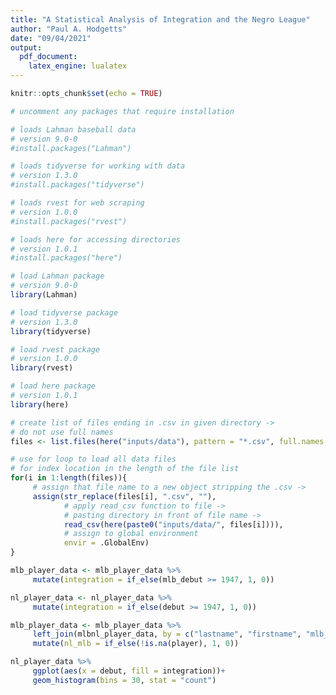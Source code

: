 ```yaml
---
title: "A Statistical Analysis of Integration and the Negro League"
author: "Paul A. Hodgetts"
date: "09/04/2021"
output: 
  pdf_document:
    latex_engine: lualatex
---
```


```r
knitr::opts_chunk$set(echo = TRUE)
```

```r
# uncomment any packages that require installation

# loads Lahman baseball data
# version 9.0-0
#install.packages("Lahman")

# loads tidyverse for working with data
# version 1.3.0
#install.packages("tidyverse")

# loads rvest for web scraping
# version 1.0.0
#install.packages("rvest")

# loads here for accessing directories
# version 1.0.1
#install.packages("here")
```

```r
# load Lahman package
# version 9.0-0
library(Lahman)

# load tidyverse package
# version 1.3.0
library(tidyverse)

# load rvest package
# version 1.0.0
library(rvest)

# load here package
# version 1.0.1
library(here)
```

```r
# create list of files ending in .csv in given directory ->
# do not use full names
files <- list.files(here("inputs/data"), pattern = "*.csv", full.names = F)

# use for loop to load all data files
# for index location in the length of the file list
for(i in 1:length(files)){
     # assign that file name to a new object stripping the .csv ->
     assign(str_replace(files[i], ".csv", ""),
            # apply read_csv function to file ->
            # pasting directory in front of file name ->
            read_csv(here(paste0("inputs/data/", files[i]))), 
            # assign to global environment
            envir = .GlobalEnv)
}

mlb_player_data <- mlb_player_data %>% 
     mutate(integration = if_else(mlb_debut >= 1947, 1, 0))

nl_player_data <- nl_player_data %>% 
     mutate(integration = if_else(debut >= 1947, 1, 0))

mlb_player_data <- mlb_player_data %>% 
     left_join(mlbnl_player_data, by = c("lastname", "firstname", "mlb_debut")) %>% 
     mutate(nl_mlb = if_else(!is.na(player), 1, 0))
```

```r
nl_player_data %>% 
     ggplot(aes(x = debut, fill = integration))+
     geom_histogram(bins = 30, stat = "count")
```



